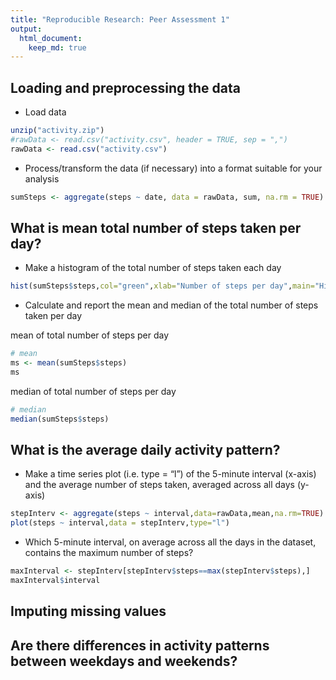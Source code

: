 ```yaml
---
title: "Reproducible Research: Peer Assessment 1"
output: 
  html_document:
    keep_md: true
---
```



## Loading and preprocessing the data
- Load data
````r
unzip("activity.zip")
#rawData <- read.csv("activity.csv", header = TRUE, sep = ",")
rawData <- read.csv("activity.csv")
````
- Process/transform the data (if necessary) into a format suitable for your analysis
```r
sumSteps <- aggregate(steps ~ date, data = rawData, sum, na.rm = TRUE)
````


## What is mean total number of steps taken per day?
- Make a histogram of the total number of steps taken each day
```r
hist(sumSteps$steps,col="green",xlab="Number of steps per day",main="Histogram of number of steps per day")
```

- Calculate and report the mean and median of the total number of steps taken per day

mean of total number of steps per day
```r
# mean
ms <- mean(sumSteps$steps)
ms
```

median of total number of steps per day
```r
# median
median(sumSteps$steps)
```

## What is the average daily activity pattern?
- Make a time series plot (i.e. type = "l") of the 5-minute interval (x-axis) and the average number of steps taken, averaged across all days (y-axis)

```r
stepInterv <- aggregate(steps ~ interval,data=rawData,mean,na.rm=TRUE)
plot(steps ~ interval,data = stepInterv,type="l")
```

- Which 5-minute interval, on average across all the days in the dataset, contains the maximum number of steps?
```r
maxInterval <- stepInterv[stepInterv$steps==max(stepInterv$steps),]
maxInterval$interval
```


## Imputing missing values



## Are there differences in activity patterns between weekdays and weekends?

